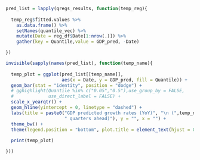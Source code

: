 <!-- In this section we'll compare the quantile regression predictions to BoI staff forecast. There are two types of comparison:  -->

<!-- \begin{itemize} -->
<!--   \item -->
<!--   Fixed prediction - the prediction is based on a coefficients estimated using -->
<!--   the entire sample (that is simply the fitted values of the qunatile regression). -->
<!--   \item -->
<!--   Rolling prediction - the prediction is based on a coefficients estimated using -->
<!--   the subset sample that is increased at each step. -->

<!-- \end{itemize} -->


```r

pred_list = lapply(qregs_results, function(temp_reg){
  
  temp_reg$fitted.values %>%
    as.data.frame() %>% 
    setNames(quantile_vec) %>% 
    mutate(Date = reg_df$Date[1:nrow(.)]) %>% 
    gather(key = Quantile,value = GDP_pred, -Date)

})

```


```r

invisible(sapply(names(pred_list), function(temp_name){
  
  temp_plot = ggplot(pred_list[[temp_name]],
                     aes(x = Date, y = GDP_pred, fill = Quantile)) +
  geom_bar(stat = "identity", position = "dodge") +
  # gghighlight(Quantile %in% c("0.05","0.5"),use_group_by = FALSE,
  #             use_direct_label = FALSE) + 
  scale_x_yearqtr() +
  geom_hline(yintercept = 0, linetype = "dashed") +
  labs(title = paste0("GDP predicted growth rates (YoY)", "\n (",temp_name,
                      " quarters ahead)"), y = "", x = "") + 
  theme_bw() +
  theme(legend.position = "bottom", plot.title = element_text(hjust = 0.5))
  
  print(temp_plot)

}))




```

